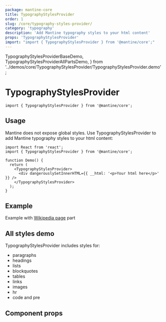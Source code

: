 ```yaml
---
package: mantine-core
title: TypographyStylesProvider
order: 1
slug: /core/typography-styles-provider/
category: 'typography'
description: 'Add Mantine typography styles to your html content'
props: 'TypographyStylesProvider'
import: "import { TypographyStylesProvider } from '@mantine/core';"
---
```


  TypographyStylesProviderBaseDemo,
  TypographyStylesProviderAllPartsDemo,
} from '../demos/core/TypographyStylesProvider/TypographyStylesProvider.demo';

# TypographyStylesProvider

<PageHeader
  source="mantine-core/src/TypographyStylesProvider/TypographyStylesProvider.tsx"
  docs="core/TypographyStylesProvider.mdx"
  package="@mantine/core"
/>

```tsx
import { TypographyStylesProvider } from '@mantine/core';
```

## Usage

Mantine does not expose global styles.
Use TypographyStylesProvider to add Mantine typography styles to your html content:

```tsx
import React from 'react';
import { TypographyStylesProvider } from '@mantine/core';

function Demo() {
  return (
    <TypographyStylesProvider>
      <div dangerouslySetInnerHTML={{ __html: '<p>Your html here</p>' }} />
    </TypographyStylesProvider>
  );
}
```

## Example

Example with [Wikipedia page](https://en.wikipedia.org/wiki/We_Butter_the_Bread_with_Butter) part

<TypographyStylesProviderBaseDemo />

## All styles demo

TypographyStylesProvider includes styles for:

- paragraphs
- headings
- lists
- blockquotes
- tables
- links
- images
- hr
- code and pre

<TypographyStylesProviderAllPartsDemo />

## Component props

<PropsTable component="TypographyStylesProvider" />
